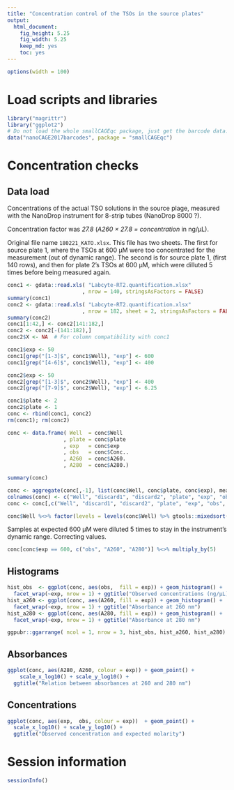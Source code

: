 ```yaml
---
title: "Concentration control of the TSOs in the source plates"
output: 
  html_document: 
    fig_height: 5.25
    fig_width: 5.25
    keep_md: yes
    toc: yes
---
```


```r
options(width = 100)
```


Load scripts and libraries
==========================

```r
library("magrittr")
library("ggplot2")
# Do not load the whole smallCAGEqc package, just get the barcode data.
data("nanoCAGE2017barcodes", package = "smallCAGEqc")
```


Concentration checks
====================

Data load
---------

Concentrations of the actual TSO solutions in the source plage, measured with
the NanoDrop instrument for 8-strip tubes (NanoDrop 8000 ?).

Concentration factor was _27.8_ (_A260 × 27.8 = concentration_ in ng/μL).

Original file name `180221_KATO.xlsx`.  This file has two sheets.  The first for
source plate 1, where the TSOs at 600 μM were too concentrated for the
measurement (out of dynamic range).  The second is for source plate 1, (first
140 rows), and then for plate 2's TSOs at 600 μM, which were dilluted 5 times
before being measured again.

```r
conc1 <- gdata::read.xls( "Labcyte-RT2.quantification.xlsx"
                        , nrow = 140, stringsAsFactors = FALSE)
summary(conc1)
conc2 <- gdata::read.xls( "Labcyte-RT2.quantification.xlsx"
                        , nrow = 182, sheet = 2, stringsAsFactors = FALSE)
summary(conc2)
conc1[1:42,] <- conc2[141:182,]
conc2 <- conc2[-(141:182),]
conc2$X <- NA  # For column compatibility with conc1

conc1$exp <- 50
conc1[grep("[1-3]$", conc1$Well), "exp"] <- 600
conc1[grep("[4-6]$", conc1$Well), "exp"] <- 400

conc2$exp <- 50
conc2[grep("[1-3]$", conc2$Well), "exp"] <- 400
conc2[grep("[7-9]$", conc2$Well), "exp"] <- 6.25

conc1$plate <- 2
conc2$plate <- 1
conc <- rbind(conc1, conc2)
rm(conc1); rm(conc2)
```

```r
conc <- data.frame( Well  = conc$Well
                  , plate = conc$plate
                  , exp   = conc$exp
                  , obs   = conc$Conc..
                  , A260  = conc$A260.
                  , A280  = conc$A280.)

summary(conc)

conc <- aggregate(conc[,-1], list(conc$Well, conc$plate, conc$exp), mean)
colnames(conc) <- c("Well", "discard1", "discard2", "plate", "exp", "obs", "A260", "A280")
conc <- conc[,c("Well", "discard1", "discard2", "plate", "exp", "obs", "A260", "A280")]

conc$Well %<>% factor(levels = levels(conc$Well) %>% gtools::mixedsort())
```

Samples at expected 600 μM were diluted 5 times to stay in the instrument's
dynamic range.  Correcting values.

```r
conc[conc$exp == 600, c("obs", "A260", "A280")] %<>% multiply_by(5)
```

Histograms
----------

```r
hist_obs  <- ggplot(conc, aes(obs,  fill = exp)) + geom_histogram() +
  facet_wrap(~exp, nrow = 1) + ggtitle("Observed concentrations (ng/μL)")
hist_a260 <- ggplot(conc, aes(A260, fill = exp)) + geom_histogram() +
  facet_wrap(~exp, nrow = 1) + ggtitle("Absorbance at 260 nm")
hist_a280 <- ggplot(conc, aes(A280, fill = exp)) + geom_histogram() +
  facet_wrap(~exp, nrow = 1) + ggtitle("Absorbance at 280 nm")

ggpubr::ggarrange( ncol = 1, nrow = 3, hist_obs, hist_a260, hist_a280)
```

Absorbances
-----------

```r
ggplot(conc, aes(A280, A260, colour = exp)) + geom_point() +
    scale_x_log10() + scale_y_log10() +
  ggtitle("Relation between absorbances at 260 and 280 nm")
```

Concentrations
--------------

```r
ggplot(conc, aes(exp,  obs, colour = exp))  + geom_point() +
  scale_x_log10() + scale_y_log10() +
  ggtitle("Observed concentration and expected molarity")
```

Session information
===================

```r
sessionInfo()
```
